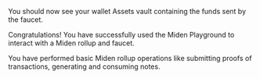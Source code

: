 You should now see your wallet Assets vault containing the funds sent by the faucet.

Congratulations! You have successfully used the Miden Playground to interact with a Miden rollup and faucet.

You have performed basic Miden rollup operations like submitting proofs of transactions, generating and consuming notes.
